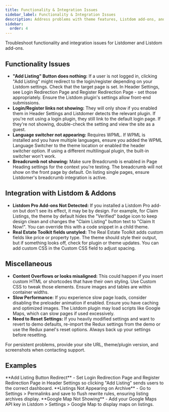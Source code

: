 ```yaml
---
title: Functionality & Integration Issues
sidebar_label: Functionality & Integration Issues
description: Address problems with theme features, Listdom add-ons, and other integrations.
sidebar:
  order: 4
---
```


Troubleshoot functionality and integration issues for Listdomer and Listdom add-ons.

## Functionality Issues

- **"Add Listing" Button does nothing:** If a user is not logged in, clicking "Add Listing" might redirect to the login/register depending on your Listdom settings. Check that the target page is set. In Header Settings, see Login Redirection Page and Register Redirection Page - set those appropriately. Ensure the Listdom plugin's settings allow front-end submissions.
- **Login/Register links not showing:** They will only show if you enabled them in Header Settings and Listdomer detects the relevant plugin. If you're not using a login plugin, they still link to the default login page. If they're not showing, double-check the setting and view the site as a guest.
- **Language switcher not appearing:** Requires WPML. If WPML is installed and you have multiple languages, ensure you added the WPML Language Switcher to the theme location or enabled the header switcher option. If using a different multilingual plugin, the built-in switcher won't work.
- **Breadcrumb not showing:** Make sure Breadcrumb is enabled in Page Heading settings for the context you're testing. The breadcrumb will not show on the front page by default. On listing single pages, ensure Listdomer's breadcrumb integration is active.

## Integration with Listdom & Addons

- **Listdom Pro Add-ons Not Detected:** If you installed a Listdom Pro add-on but don't see its effect, it may be by design. For example, for Claim Listings, the theme by default hides the "Verified" badge icon to keep design clean and changes the "Claim Listing" button text to "Claim It Now!". You can override this with a code snippet in a child theme.
- **Real Estate Toolkit fields unstyled:** The Real Estate Toolkit adds custom fields like price or property type. The theme should style their output, but if something looks off, check for plugin or theme updates. You can add custom CSS in the Custom CSS field to adjust spacing.

## Miscellaneous

- **Content Overflows or looks misaligned:** This could happen if you insert custom HTML or shortcodes that have their own styling. Use Custom CSS to tweak those elements. Ensure images and tables are within container widths.
- **Slow Performance:** If you experience slow page loads, consider disabling the preloader animation if enabled. Ensure you have caching and optimized images. The Listdom plugin may load scripts like Google Maps, which can slow pages if used excessively.
- **Need to Reset Settings:** If you heavily modified settings and want to revert to demo defaults, re-import the Redux settings from the demo or use the Redux panel's reset options. Always back up your settings before resetting.

<Aside type="note">For persistent problems, provide your site URL, theme/plugin version, and screenshots when contacting support.</Aside>

## Examples

<CardGrid>
  <Card>**Add Listing Button Redirect** - Set Login Redirection Page and Register Redirection Page in Header Settings so clicking "Add Listing" sends users to the correct dashboard.</Card>
  <Card>**Listings Not Appearing on Archive** - Go to Settings > Permalinks and save to flush rewrite rules, ensuring listing archives display.</Card>
  <Card>**Google Map Not Showing** - Add your Google Maps API key in Listdom > Settings > Google Map to display maps on listings.</Card>
</CardGrid>

